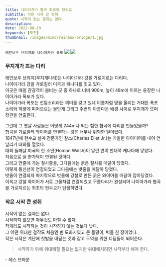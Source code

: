 ```yaml
---
title: 나이아가라 협곡 최초의 현수교
subtitle: 작은 시작 큰 성취
quote: 시작이 없는 결과는 없다.
description: 
date: 2022-08-10
keywords: [도전]
thumbnail: /images/mind/rainbow-bridge/1.jpg
---
```


`레인보우 브리지와 나이아가라 폭포`
![](/images/mind/rainbow-bridge/1.jpg)
![](/images/mind/rainbow-bridge/2.jpg)

### 무지개가 뜨는 다리
레인보우 브리지(무지개다리)는 나이아가라 강을 가로지르는 다리다.  
나이아가라 강을 가로질러 미국과 캐나다를 잇고 있다.  
이곳은 매일 관광객이 붐비는 곳 중 하나로 너비 900m, 높이 48m에 이르는 웅장한 나이아가라 폭포가 있다.  
나이아가라 폭포는 천둥소리라는 의미를 갖고 있데 이름처럼 땅을 울리는 거대한 폭포 소리와 하얗게 피어오르는 물안개 그리고 주변의 아름다운 배경 사이로 무지개가 뜨며 장관을 연출한다.  

그런데 그 옛날 사람들은 어떻게 244m나 되는 험한 협곡에 다리를 만들었을까?  
협곡을 가로질러 와이어를 연결하는 것은 너무나 위험한 일이었다.  
1847년에 현수교 설계 전문가인 찰스(Charles Ellet Jr.)는 기발한 아이디어를 내어 연날리기 대회를 열었다.  
대회 둘째날 미국의 한 소년(Homan Walsh)이 날린 연이 반대쪽 캐나다에 닿았다.  
처음으로 실 한가닥이 연결된 것이다.  
그리고 연줄에 가는 철사줄을, 그다음에는 굵은 철사를 매달아 당겼다.  
이렇게 통신선이 연결되었고 그다음에는 밧줄을 매달아 당겼다.  
밧줄이 연결되자 마지막으로 밧줄에 강철로 만든 굵은 와이어를 매달아 잡아당겼다.  
이윽고 강철 와이어가 서로 그물처럼 연결되었고 구름다리가 완성되어 나이아가라 협곡을 가로지르는 최초의 현수교가 탄생하였다.  

### 작은 시작 큰 성취
시작이 없는 결과는 없다.  
시작하지 않으면 아무것도 마칠 수 없다.  
작게라도 시작하는 것이 시작하지 않는 것보다 낫다.  
그 어떤 위대한 걸작도 처음엔 빈 도화지였고 큰 돌덩이, 벽돌 한 장이었다.  
작은 시작은 계단에 첫발을 내딛는 것과 같고 도약을 위한 디딤돌이 되어준다.  

> 시작하기 위해 위대해질 필요는 없지만 위대해지려면 시작부터 해야 한다.  

<author>- 레스 브라운</author>

